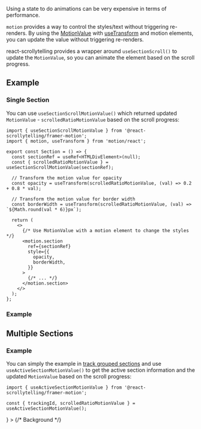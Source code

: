 


Using a state to do animations can be very expensive in terms of performance.

`motion` provides a way to control the styles/text without triggering re-renders.
By using the [MotionValue](https://motion.dev/motion/use-motion-value/) with [useTransform](https://motion.dev/motion/use-transform/) and motion elements, you can update the value without triggering re-renders.

react-scrollytelling provides a wrapper around `useSectionScroll()` to update the `MotionValue`, so you can animate the element based on the scroll progress.

## Example

### Single Section

You can use `useSectionScrollMotionValue()` which returned updated `MotionValue` - `scrolledRatioMotionValue` based on the scroll progress:

```tsx
import { useSectionScrollMotionValue } from '@react-scrollytelling/framer-motion';
import { motion, useTransform } from 'motion/react';

export const Section = () => {
  const sectionRef = useRef<HTMLDivElement>(null);
  const { scrolledRatioMotionValue } = useSectionScrollMotionValue(sectionRef);

  // Transform the motion value for opacity
  const opacity = useTransform(scrolledRatioMotionValue, (val) => 0.2 + 0.8 * val);

  // Transform the motion value for border width
  const borderWidth = useTransform(scrolledRatioMotionValue, (val) => `${Math.round(val * 6)}px`);

  return (
    <>
      {/* Use MotionValue with a motion element to change the styles */}
      <motion.section
        ref={sectionRef}
        style={{
          opacity,
          borderWidth,
        }}
      >
        {/* ... */}
      </motion.section>
    </>
  );
};
```

### Example

<SectionScrollMotionValue className="border-green-400 bg-green-200 dark:border-green-700 dark:bg-green-800" />

## Multiple Sections

### Example

You can simply the example in [track grouped sections](/track_grouped_sections) and use `useActiveSectionMotionValue()` to get the active section information and the updated `MotionValue` based on the scroll progress:

```tsx
import { useActiveSectionMotionValue } from '@react-scrollytelling/framer-motion';

const { trackingId, scrolledRatioMotionValue } = useActiveSectionMotionValue();
```

<div className="mx-2 my-12">
  <ScrollytellingProvider>
    <StickyContainerTailwind
      overlay={
        <>
          <TrackedSection
            sectionID="RED"
            className="rounded-t-lg border-rose-400 bg-rose-200 pt-[50vh] dark:border-rose-700 dark:bg-rose-800"
          />
          <TrackedSection
            sectionID="ORANGE"
            className="-mt-[3px] border-orange-400 bg-orange-200 dark:border-orange-700 dark:bg-orange-800"
          />
          <TrackedSection
            sectionID="YELLOW"
            className="-mt-[3px] border-yellow-400 bg-yellow-200 dark:border-yellow-700 dark:bg-yellow-800"
          />
          <TrackedSection
            sectionID="GREEN"
            className="-mt-[3px] border-green-400 bg-green-200 dark:border-green-700 dark:bg-green-800"
          />
          <TrackedSection
            sectionID="BLUE"
            className="-mt-[3px] border-blue-400 bg-blue-200 dark:border-blue-700 dark:bg-blue-800"
          />
          <TrackedSection
            sectionID="PURPLE"
            className="-mt-[3px] rounded-b-lg border-purple-400 bg-purple-200 pt-[10vh] dark:border-purple-700 dark:bg-purple-800"
          />
        </>
      }
    >
      {/* Background */}
      <ActiveSectionInfoMotionValue />
    </StickyContainerTailwind>
  </ScrollytellingProvider>
</div>
